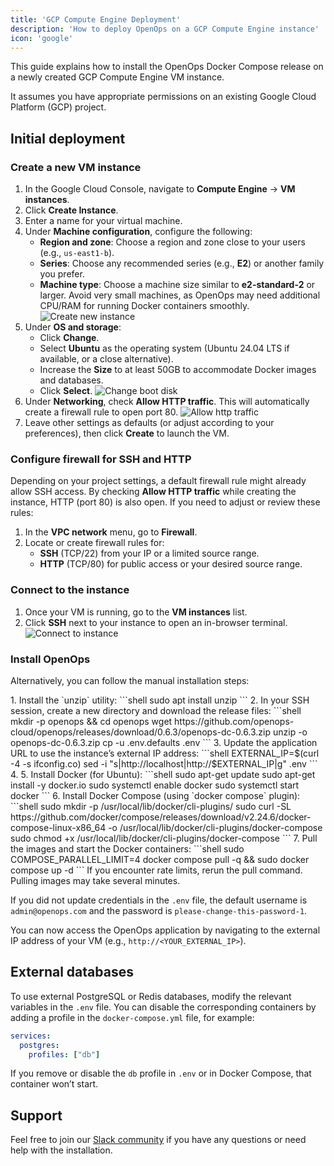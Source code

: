```yaml
---
title: 'GCP Compute Engine Deployment'
description: 'How to deploy OpenOps on a GCP Compute Engine instance'
icon: 'google'
---
```



<Disclaimer/>

This guide explains how to install the OpenOps Docker Compose release on a newly created GCP Compute Engine VM instance.

It assumes you have appropriate permissions on an existing Google Cloud Platform (GCP) project.

## Initial deployment

### Create a new VM instance
1. In the Google Cloud Console, navigate to **Compute Engine** → **VM instances**.
2. Click **Create Instance**.
3. Enter a name for your virtual machine.
4. Under **Machine configuration**, configure the following:
    - **Region and zone**: Choose a region and zone close to your users (e.g., `us-east1-b`).
    - **Series**: Choose any recommended series (e.g., **E2**) or another family you prefer.
    - **Machine type**: Choose a machine size similar to **e2-standard-2** or larger. Avoid very small machines, as OpenOps may need additional CPU/RAM for running Docker containers smoothly.
![Create new instance](/images/deploy-gcp-configure-machine.png)
5. Under **OS and storage**:
    - Click **Change**.
    - Select **Ubuntu** as the operating system (Ubuntu 24.04 LTS if available, or a close alternative).
    - Increase the **Size** to at least 50GB to accommodate Docker images and databases.
    - Click **Select**.
![Change boot disk](/images/deploy-gcp-change-boot-disk.png)
6. Under **Networking**, check **Allow HTTP traffic**. This will automatically create a firewall rule to open port 80.
![Allow http traffic](/images/deploy-gcp-allow-http-traffic.png)
7. Leave other settings as defaults (or adjust according to your preferences), then click **Create** to launch the VM.

### Configure firewall for SSH and HTTP

Depending on your project settings, a default firewall rule might already allow SSH access. By checking **Allow HTTP traffic** while creating the instance, HTTP (port 80) is also open. If you need to adjust or review these rules:

1. In the **VPC network** menu, go to **Firewall**.
2. Locate or create firewall rules for:
    - **SSH** (TCP/22) from your IP or a limited source range.
    - **HTTP** (TCP/80) for public access or your desired source range.

### Connect to the instance

1. Once your VM is running, go to the **VM instances** list.
2. Click **SSH** next to your instance to open an in-browser terminal.
![Connect to instance](/images/deploy-gcp-connect-to-instance.png)


### Install OpenOps

<AutoInstall/>

Alternatively, you can follow the manual installation steps:

<Expandable title="Installing OpenOps manually">
1. Install the `unzip` utility:
    ```shell
    sudo apt install unzip
    ```
2. In your SSH session, create a new directory and download the release files:
    ```shell
    mkdir -p openops && cd openops
    wget https://github.com/openops-cloud/openops/releases/download/0.6.3/openops-dc-0.6.3.zip
    unzip -o openops-dc-0.6.3.zip
    cp -u .env.defaults .env
    ```
3. Update the application URL to use the instance’s external IP address:
    ```shell
    EXTERNAL_IP=$(curl -4 -s ifconfig.co)
    sed -i "s|http://localhost|http://$EXTERNAL_IP|g" .env
    ```
4. <UpdateCredentials/>
5. Install Docker (for Ubuntu):
    ```shell
    sudo apt-get update
    sudo apt-get install -y docker.io
    sudo systemctl enable docker
    sudo systemctl start docker
    ```
6. Install Docker Compose (using `docker compose` plugin):
    ```shell
    sudo mkdir -p /usr/local/lib/docker/cli-plugins/
    sudo curl -SL https://github.com/docker/compose/releases/download/v2.24.6/docker-compose-linux-x86_64 -o /usr/local/lib/docker/cli-plugins/docker-compose
    sudo chmod +x /usr/local/lib/docker/cli-plugins/docker-compose
    ```
7. Pull the images and start the Docker containers:
    ```shell
    sudo COMPOSE_PARALLEL_LIMIT=4 docker compose pull -q && sudo docker compose up -d
    ```
    If you encounter rate limits, rerun the pull command. Pulling images may take several minutes.

If you did not update credentials in the `.env` file, the default username is `admin@openops.com` and the password is `please-change-this-password-1`.
</Expandable>

You can now access the OpenOps application by navigating to the external IP address of your VM (e.g., `http://<YOUR_EXTERNAL_IP>`).

## External databases

To use external PostgreSQL or Redis databases, modify the relevant variables in the `.env` file. You can disable the corresponding containers by adding a profile in the `docker-compose.yml` file, for example:

```yaml
services:
  postgres:
    profiles: ["db"]
```

If you remove or disable the `db` profile in `.env` or in Docker Compose, that container won’t start.

<RestartContainers/>

<TLS target="VM"/>

<UpdateLink/>

## Support

Feel free to join our [Slack community](https://slack.openops.com) if you have any questions or need help with the installation.
